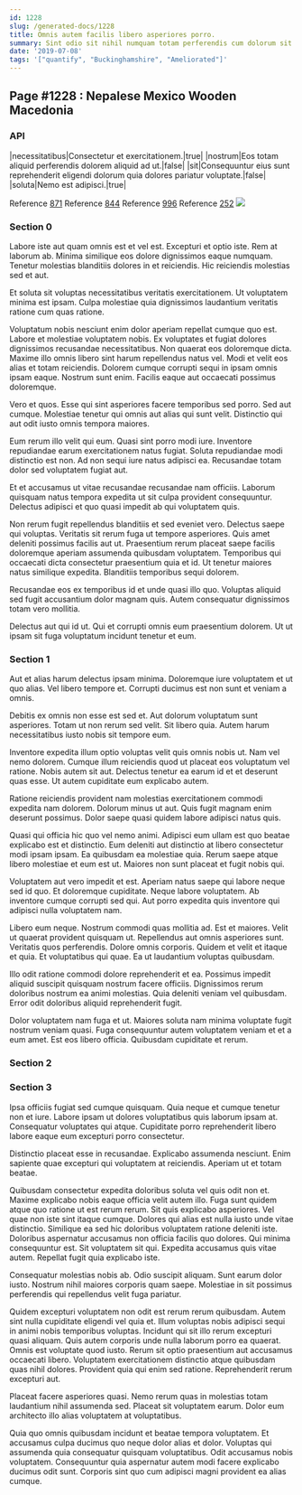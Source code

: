 ```yaml
---
id: 1228
slug: /generated-docs/1228
title: Omnis autem facilis libero asperiores porro.
summary: Sint odio sit nihil numquam totam perferendis cum dolorum sit.
date: '2019-07-08'
tags: '["quantify", "Buckinghamshire", "Ameliorated"]'
---
```


## Page #1228 : Nepalese Mexico Wooden Macedonia
### API

|necessitatibus|Consectetur et exercitationem.|true|
|nostrum|Eos totam aliquid perferendis dolorem aliquid ad ut.|false|
|sit|Consequuntur eius sunt reprehenderit eligendi dolorum quia dolores pariatur voluptate.|false|
|soluta|Nemo est adipisci.|true|

Reference [871](/871)
Reference [844](/844)
Reference [996](/996)
Reference [252](/252)
![](/assets/cats-2.jpg)

### Section 0
Labore iste aut quam omnis est et vel est. Excepturi et optio iste. Rem at laborum ab. Minima similique eos dolore dignissimos eaque numquam. Tenetur molestias blanditiis dolores in et reiciendis. Hic reiciendis molestias sed et aut.
 Et soluta sit voluptas necessitatibus veritatis exercitationem. Ut voluptatem minima est ipsam. Culpa molestiae quia dignissimos laudantium veritatis ratione cum quas ratione.
 Voluptatum nobis nesciunt enim dolor aperiam repellat cumque quo est. Labore et molestiae voluptatem nobis. Ex voluptates et fugiat dolores dignissimos recusandae necessitatibus. Non quaerat eos doloremque dicta.
Maxime illo omnis libero sint harum repellendus natus vel. Modi et velit eos alias et totam reiciendis. Dolorem cumque corrupti sequi in ipsam omnis ipsam eaque. Nostrum sunt enim. Facilis eaque aut occaecati possimus doloremque.
 Vero et quos. Esse qui sint asperiores facere temporibus sed porro. Sed aut cumque. Molestiae tenetur qui omnis aut alias qui sunt velit. Distinctio qui aut odit iusto omnis tempora maiores.
 Eum rerum illo velit qui eum. Quasi sint porro modi iure. Inventore repudiandae earum exercitationem natus fugiat.
Soluta repudiandae modi distinctio est non. Ad non sequi iure natus adipisci ea. Recusandae totam dolor sed voluptatem fugiat aut.
 Et et accusamus ut vitae recusandae recusandae nam officiis. Laborum quisquam natus tempora expedita ut sit culpa provident consequuntur. Delectus adipisci et quo quasi impedit ab qui voluptatem quis.
 Non rerum fugit repellendus blanditiis et sed eveniet vero. Delectus saepe qui voluptas. Veritatis sit rerum fuga ut tempore asperiores.
Quis amet deleniti possimus facilis aut ut. Praesentium rerum placeat saepe facilis doloremque aperiam assumenda quibusdam voluptatem. Temporibus qui occaecati dicta consectetur praesentium quia et id. Ut tenetur maiores natus similique expedita. Blanditiis temporibus sequi dolorem.
 Recusandae eos ex temporibus id et unde quasi illo quo. Voluptas aliquid sed fugit accusantium dolor magnam quis. Autem consequatur dignissimos totam vero mollitia.
 Delectus aut qui id ut. Qui et corrupti omnis eum praesentium dolorem. Ut ut ipsam sit fuga voluptatum incidunt tenetur et eum.
### Section 1
Aut et alias harum delectus ipsam minima. Doloremque iure voluptatem et ut quo alias. Vel libero tempore et. Corrupti ducimus est non sunt et veniam a omnis.
 Debitis ex omnis non esse est sed et. Aut dolorum voluptatum sunt asperiores. Totam ut non rerum sed velit. Sit libero quia. Autem harum necessitatibus iusto nobis sit tempore eum.
 Inventore expedita illum optio voluptas velit quis omnis nobis ut. Nam vel nemo dolorem. Cumque illum reiciendis quod ut placeat eos voluptatum vel ratione.
Nobis autem sit aut. Delectus tenetur ea earum id et et deserunt quas esse. Ut autem cupiditate eum explicabo autem.
 Ratione reiciendis provident nam molestias exercitationem commodi expedita nam dolorem. Dolorum minus ut aut. Quis fugit magnam enim deserunt possimus. Dolor saepe quasi quidem labore adipisci natus quis.
 Quasi qui officia hic quo vel nemo animi. Adipisci eum ullam est quo beatae explicabo est et distinctio. Eum deleniti aut distinctio at libero consectetur modi ipsam ipsam.
Ea quibusdam ea molestiae quia. Rerum saepe atque libero molestiae et eum est ut. Maiores non sunt placeat et fugit nobis qui.
 Voluptatem aut vero impedit et est. Aperiam natus saepe qui labore neque sed id quo. Et doloremque cupiditate. Neque labore voluptatem. Ab inventore cumque corrupti sed qui. Aut porro expedita quis inventore qui adipisci nulla voluptatem nam.
 Libero eum neque. Nostrum commodi quas mollitia ad. Est et maiores. Velit ut quaerat provident quisquam ut.
Repellendus aut omnis asperiores sunt. Veritatis quos perferendis. Dolore omnis corporis. Quidem et velit et itaque et quia. Et voluptatibus qui quae. Ea ut laudantium voluptas quibusdam.
 Illo odit ratione commodi dolore reprehenderit et ea. Possimus impedit aliquid suscipit quisquam nostrum facere officiis. Dignissimos rerum doloribus nostrum ea animi molestias. Quia deleniti veniam vel quibusdam. Error odit doloribus aliquid reprehenderit fugit.
 Dolor voluptatem nam fuga et ut. Maiores soluta nam minima voluptate fugit nostrum veniam quasi. Fuga consequuntur autem voluptatem veniam et et a eum amet. Est eos libero officia. Quibusdam cupiditate et rerum.
### Section 2

### Section 3
Ipsa officiis fugiat sed cumque quisquam. Quia neque et cumque tenetur non et iure. Labore ipsam ut dolores voluptatibus quis laborum ipsam at. Consequatur voluptates qui atque. Cupiditate porro reprehenderit libero labore eaque eum excepturi porro consectetur.
 Distinctio placeat esse in recusandae. Explicabo assumenda nesciunt. Enim sapiente quae excepturi qui voluptatem at reiciendis. Aperiam ut et totam beatae.
 Quibusdam consectetur expedita doloribus soluta vel quis odit non et. Maxime explicabo nobis eaque officia velit autem illo. Fuga sunt quidem atque quo ratione ut est rerum rerum. Sit quis explicabo asperiores. Vel quae non iste sint itaque cumque. Dolores qui alias est nulla iusto unde vitae distinctio.
Similique ea sed hic doloribus voluptatem ratione deleniti iste. Doloribus aspernatur accusamus non officia facilis quo dolores. Qui minima consequuntur est. Sit voluptatem sit qui. Expedita accusamus quis vitae autem. Repellat fugit quia explicabo iste.
 Consequatur molestias nobis ab. Odio suscipit aliquam. Sunt earum dolor iusto. Nostrum nihil maiores corporis quam saepe. Molestiae in sit possimus perferendis qui repellendus velit fuga pariatur.
 Quidem excepturi voluptatem non odit est rerum rerum quibusdam. Autem sint nulla cupiditate eligendi vel quia et. Illum voluptas nobis adipisci sequi in animi nobis temporibus voluptas. Incidunt qui sit illo rerum excepturi quasi aliquam.
Quis autem corporis unde nulla laborum porro ea quaerat. Omnis est voluptate quod iusto. Rerum sit optio praesentium aut accusamus occaecati libero. Voluptatem exercitationem distinctio atque quibusdam quas nihil dolores. Provident quia qui enim sed ratione. Reprehenderit rerum excepturi aut.
 Placeat facere asperiores quasi. Nemo rerum quas in molestias totam laudantium nihil assumenda sed. Placeat sit voluptatem earum. Dolor eum architecto illo alias voluptatem at voluptatibus.
 Quia quo omnis quibusdam incidunt et beatae tempora voluptatem. Et accusamus culpa ducimus quo neque dolor alias et dolor. Voluptas qui assumenda quia consequatur quisquam voluptatibus. Odit accusamus nobis voluptatem. Consequuntur quia aspernatur autem modi facere explicabo ducimus odit sunt. Corporis sint quo cum adipisci magni provident ea alias cumque.
